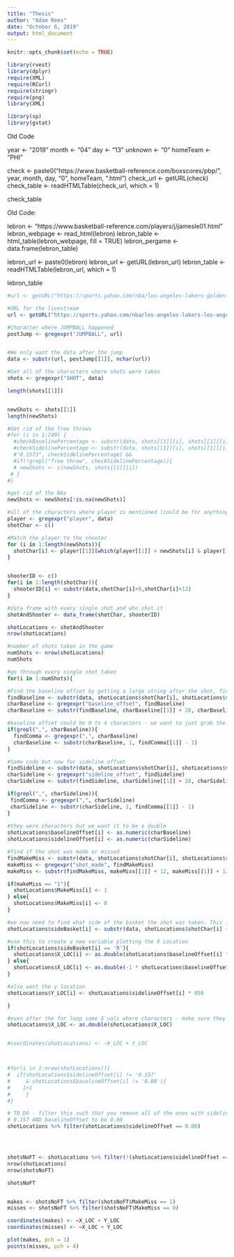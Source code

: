 ```yaml
---
title: "Thesis"
author: "Adam Rees"
date: "October 6, 2019"
output: html_document
---
```


```r
knitr::opts_chunk$set(echo = TRUE)
```

```r
library(rvest)
library(dplyr)
require(XML)
require(RCurl)
require(stringr)
require(png)
library(XML)

library(sp)
library(gstat)


```

Old Code

year <- "2019"
month <- "04"
day <- "13"
unknown <- "0"
homeTeam <- "PHI"

check <- paste0("https://www.basketball-reference.com/boxscores/pbp/", year, month, day, "0", homeTeam, ".html")
check_url <- getURL(check)
check_table <- readHTMLTable(check_url, which = 1)

check_table


Old Code:

lebron <- "https://www.basketball-reference.com/players/j/jamesle01.html"
lebron_webpage <- read_html(lebron)
lebron_table <- html_table(lebron_webpage, fill = TRUE)
lebron_pergame <- data.frame(lebron_table)

lebron_url <- paste0(lebron)
lebron_url <- getURL(lebron_url)
lebron_table <- readHTMLTable(lebron_url, which = 1)

lebron_table




```r
#url <- getURL("https://sports.yahoo.com/nba/los-angeles-lakers-golden-state-warriors-2019100509/?section=gamestream")

#URL for the livestream
url <- getURL("https://sports.yahoo.com/nba/los-angeles-lakers-los-angeles-clippers-2019102212/?section=gamestream")

#Character where JUMPBALL happened
postJump <- gregexpr("JUMPBALL", url)


#We only want the data after the jump
data <- substr(url, postJump[[1]], nchar(url))
```


```r

#Get all of the characters where shots were taken
shots <- gregexpr("SHOT", data)

length(shots[[1]])


newShots <- shots[[1]]
length(newShots)

#Get rid of the free throws
#for (i in 1:249) {
  #checkBaselinePercentage <- substr(data, shots[[1]][i], shots[[1]][i] + 500)
  #checkSidelinePercentage <- substr(data, shots[[1]][i], shots[[1]][i] + 250)
  #"0.1573", checkSidelinePercentage) && 
  #if(!grepl("free throw", checkSidelinePercentage)){
  # newShots <- c(newShots, shots[[1]][i])
 # }
#}

#get rid of the NAs
newShots <- newShots[!is.na(newShots)]

#all of the characters where player is mentioned (could be for anything)
player <- gregexpr("player", data)
shotChar <- c()

#Match the player to the shooter
for (i in 1:length(newShots)){
  shotChar[i] <- player[[1]][which(player[[1]] > newShots[i] & player[[1]] < newShots[i]+47)]
}


shooterID <- c()
for(i in 1:length(shotChar)){
  shooterID[i] <- substr(data,shotChar[i]+9,shotChar[i]+12)
}

#data frame with every single shot and who shot it
shotAndShooter <- data_frame(shotChar, shooterID)

shotLocations <- shotAndShooter
nrow(shotLocations)
```



```r

#number of shots taken in the game
numShots <- nrow(shotLocations)
numShots

#go through every single shot taken
for(i in 1:numShots){

#Find the baseline offset by getting a large string after the shot, finding where it says baseline offset and taking the number after it
findBaseline <- substr(data, shotLocations$shotChar[i], shotLocations$shotChar[i] + 120)
charBaseline <- gregexpr("baseline_offset", findBaseline)
charBaseline <- substr(findBaseline, charBaseline[[1]] + 28, charBaseline[[1]] + 34)

#baseline offset could be 0 to 4 characters - we want to just grab the number
if(grepl(",", charBaseline)){
  findComma <- gregexpr(",", charBaseline)
  charBaseline <- substr(charBaseline, 1, findComma[[1]] - 1)
}

#Same code but now for sideline offset
findSideline <- substr(data, shotLocations$shotChar[i], shotLocations$shotChar[i] + 300)
charSideline <- gregexpr("sideline_offset", findSideline)
charSideline <- substr(findSideline, charSideline[[1]] + 28, charSideline[[1]] + 33)

if(grepl(",", charSideline)){
 findComma <- gregexpr(",", charSideline)
 charSideline <- substr(charSideline, 1, findComma[[1]] - 1)
}
  
#they were characters but we want it to be a double
shotLocations$baselineOffset[i] <- as.numeric(charBaseline)
shotLocations$sidelineOffset[i] <- as.numeric(charSideline)

#find if the shot was made or missed
findMakeMiss <- substr(data, shotLocations$shotChar[i], shotLocations$shotChar[i] + 460)
makeMiss <- gregexpr("shot_made", findMakeMiss)
makeMiss <- substr(findMakeMiss, makeMiss[[1]] + 12, makeMiss[[1]] + 12)

if(makeMiss == "1"){
  shotLocations$MakeMiss[i] <- 1
} else{
  shotLocations$MakeMiss[i] <- 0
}

#we now need to find what side of the basket the shot was taken. This is needed because the baseline offset is the same number for different sides of the basket
shotLocations$sideBasket[i] <- substr(data, shotLocations$shotChar[i] + 62, shotLocations$shotChar[i] + 62)

#use this to create a new variable plotting the X Location
if(shotLocations$sideBasket[i] == 'R'){
  shotLocations$X_LOC[i] <- as.double(shotLocations$baselineOffset[i] * 500)
} else{
  shotLocations$X_LOC[i] <- as.double(-1 * shotLocations$baselineOffset[i] * 500)
}

#also want the y location
shotLocations$Y_LOC[i] <- shotLocations$sidelineOffset[i] * 850

}

#even after the for loop some X vals where characters - make sure they are doubles
shotLocations$X_LOC <- as.double(shotLocations$X_LOC)


#coordinates(shotLocations) <- ~X_LOC + Y_LOC



#for(i in 1:nrow(shotLocations)){
#  if(shotLocations$sidelineOffset[i] != '0.157' 
#     & shotLocations$baselineOffset[i] != '0.00'){
#    1+1
#     }
#}

# TO DO - filter this such that you remove all of the ones with sidelineOffset to be
# 0.157 AND baselineOffset to be 0.00
shotLocations %>% filter(shotLocations$sidelineOffset == 0.00)




shotsNoFT <- shotLocations %>% filter(!(shotLocations$sidelineOffset == 0.1573 & shotLocations$baselineOffset == 0.00))
nrow(shotLocations)
nrow(shotsNoFT)

shotsNoFT


makes <- shotsNoFT %>% filter(shotsNoFT$MakeMiss == 1)
misses <- shotsNoFT %>% filter(shotsNoFT$MakeMiss == 0)

coordinates(makes) <- ~X_LOC + Y_LOC
coordinates(misses) <- ~X_LOC + Y_LOC

plot(makes, pch = 1) 
points(misses, pch = 4)
```











